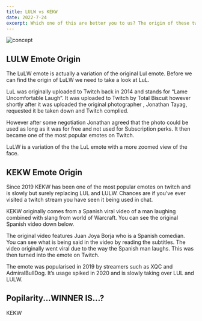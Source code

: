```yaml
---
title: LULW vs KEKW
date: 2022-7-24
excerpt: Which one of this are better you to us? The origin of these twitch emote, popularity.
---
```


<img src='/lulwvskekw.jpg' alt='concept' width={1200} height={900} />

## LULW Emote Origin

The LuLW emote is actually a variation of the original Lul emote. Before we can find the origin of LuLW we need to take a look at LuL.

LuL was originally uploaded to Twitch back in 2014 and stands for “Lame Uncomfortable Laugh”. It was uploaded to Twitch by Total Biscuit however shortly after it was uploaded the original photographer , Jonathan Tayag, requested it be taken down and Twitch complied.

However after some negotiation Jonathan agreed that the photo could be used as long as it was for free and not used for Subscription perks. It then became one of the most popular emotes on Twitch.

LuLW is a variation of the the LuL emote with a more zoomed view of the face.

## KEKW Emote Origin

Since 2019 KEKW has been one of the most popular emotes on twitch and is slowly but surely replacing LUL and LULW. Chances are if you’ve ever visited a twitch stream you have seen it being used in chat.

KEKW originally comes from a Spanish viral video of a man laughing combined with slang from world of Warcraft. You can see the original Spanish video down below.

<Frame url='https://www.youtube.com/embed/WDiB4rtp1qw' />

The original video features Juan Joya Borja who is a Spanish comedian. You can
see what is being said in the video by reading the subtitles. The video
originally went viral due to the way the Spanish man laughs. This was then
turned into the emote on Twitch.

The emote was popularised in 2019 by streamers such as XQC and AdmiralBullDog. It’s usage spiked in 2020 and is slowly taking over LUL and LULW.

## Popilarity...WINNER IS...?

KEKW
